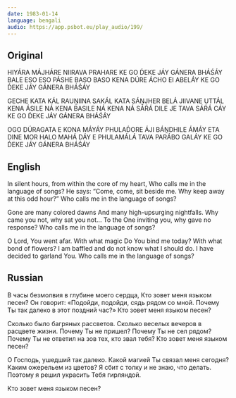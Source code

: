 ```yaml
---
date: 1983-01-14
language: bengali
audio: https://app.psbot.eu/play_audio/199/
---
```


## Original

HIYÁRA MÁJHÁRE NIIRAVA PRAHARE
KE GO D́EKE JÁY GÁNERA BHÁŚÁY
BALE ESO ESO PÁSHE BASO BASO
KENA DÚRE ÁCHO EI ABELÁY
KE GO D́EKE JÁY GÁNERA BHÁŚÁY

GECHE KATA KÁL RAUṊIINA SAKÁL
KATA SÁṊJHER BELÁ JIIVANE UTTÁL
KENA ÁSILE NÁ KENA BASILE NÁ
KENA NÁ SÁŔÁ DILE JE TAVA SÁŔÁ CÁY
KE GO D́EKE JÁY GÁNERA BHÁŚÁY

OGO DÚRAGATA E KONA MÁYÁY
PHULAD́ORE ÁJI BÁṊDHILE ÁMÁY
ETA DINE MOR HALO MAHÁ DÁY
E PHULAMÁLÁ TAVA PARÁBO GALÁY
KE GO D́EKE JÁY GÁNERA BHÁŚÁY

## English

In silent hours, from within the core of my heart,
Who calls me in the language of songs?
He says: “Come, come, sit beside me.
Why keep away at this odd hour?”
Who calls me in the language of songs?

Gone are many colored dawns
And many high-upsurging nightfalls.
Why came you not, why sat you not...
To the One inviting you, why gave no response?
Who calls me in the language of songs?

O Lord, You went afar. With what magic
Do You bind me today? With what bond of flowers?
I am baffled and do not know what I should do.
I have decided to garland You.
Who calls me in the language of songs?

## Russian

В часы безмолвия в глубине моего сердца,
Кто зовет меня языком песен?
Он говорит: «Подойди, подойди, сядь рядом со мной.
Почему Ты так далеко в этот поздний час?»
Кто зовет меня языком песен?

Сколько было багряных рассветов.
Сколько веселых вечеров в расцвете жизни.
Почему Ты не пришел? Почему Ты не сел рядом?
Почему Ты не ответил на зов тех, кто звал тебя?
Кто зовет меня языком песен?

О Господь, ушедший так далеко. Какой магией
Ты связал меня сегодня? Каким ожерельем из цветов?
Я сбит с толку и не знаю, что делать.
Поэтому я решил украсить Тебя гирляндой.

Кто зовет меня языком песен?
